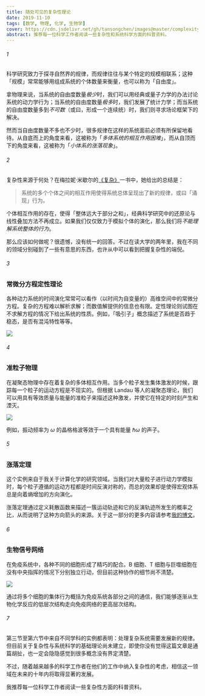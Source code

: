 ```yaml
---
title: 随处可见的复杂性理论
date: 2019-11-10
tags: [数学, 物理, 化学, 生物学]
cover: https://cdn.jsdelivr.net/gh/tansongchen/images@master/complexity.webp
abstract: 推荐每一位科学工作者阅读一些复杂性和系统科学方面的科普资料。
---
```


###### 1

科学研究致力于探寻自然界的规律，而规律往往与某个特定的规模相联系；这种「规模」常常能够用组成系统的个体数量来衡量，也可以称为「自由度」。

拿物理来说，当系统的自由度数量*极少*时，我们可以用经典或量子力学的办法讨论系统的动力学行为；当系统的自由度数量*极多*时，我们发展了统计力学；而当系统的自由度数量多到*不可数*（或曰，形成一个连续统）时，我们则寻求场论框架下的解决。

然而当自由度数量不多也不少时，很多规律在这样的系统面前必须有所保留地看待。从自底而上的角度来看，这被称为「*多体系统的相互作用困难*」，而从自顶而下的角度来看，这被称为「*小体系的涨落现象*」。

###### 2

复杂性来源于何处？在梅拉妮·米歇尔的[《复杂》](https://book.douban.com/subject/6749832/)一书中，她给出的总结是：

> 系统的多个个体之间的相互作用使得系统总体呈现出了新的规律，或曰「涌现」行为。

个体相互作用的存在，使得「整体远大于部分之和」，经典科学研究中的还原论与线性叠加方法不再成立。如果我们仅仅致力于模拟个体的演化，那么我们将*不能理解系统整体的行为*。

那么应该如何做呢？很遗憾，没有统一的回答。不过在读大学的两年里，我在不同的领域分别碰到了一些有意思的东西，也许从中可以看到把握复杂性的端倪。

###### 3

### 常微分方程定性理论

各种动力系统的时间演化常常可以看作（以时间为自变量的）高维空间中的常微分方程。复杂的方程难以解析求解；而数值解提供的信息也有限。定性理论则试图在不求解方程的情况下给出系统的性质。例如，「吸引子」概念描述了系统是否趋于稳态，是否有混沌特性等等。

![](http://img.candobear.com/2019-11-07-%E5%90%B8%E5%BC%95%E5%AD%90.png)

###### 4

### 准粒子物理

在凝聚态物理中存在着复杂的多体相互作用。当多个粒子发生集体激发的时候，跟踪每一个粒子的运动方程是不现实的。但根据 Landau 等人的凝聚态理论，我们可以用具有等效质量与能量的准粒子来描述这种激发，并使它在特定的时刻产生和湮灭。

![](http://img.candobear.com/2019-11-07-%E5%87%86%E7%B2%92%E5%AD%90.gif)

例如，振动频率为 $\omega$ 的晶格格波等效于一个具有能量 $\hbar\omega$ 的声子。

###### 5

### 涨落定理

这个实例来自于我关于计算化学的研究领域。当我们对大量粒子进行动力学模拟时，每个粒子遵循的运动方程都是时间反演对称的，而总的效果却是使得宏观体系总是向着熵增加的方向演化。

涨落定理通过定义耗散函数来描述一簇运动轨迹和它的反演轨迹所发生的概率之比，从而说明了这种方向箭头的来源。关于这一部分的更多内容请参考[我的博文](https://tansongchen.com/fluctuation_theorems/)。

###### 6

### 生物信号网络

在免疫系统中，各种不同的细胞形成了精巧的配合。B 细胞、T 细胞与巨噬细胞在没有中央指挥的情况下分别独立行动，但目前这种协作的细节尚不清楚。

![](http://img.candobear.com/2019-11-07-%E5%85%8D%E7%96%AB-1.jpeg)

通过将多个细胞的集体行为概括为免疫系统各部分之间的通信，我们能够逐渐从生物化学反应的低层次结构走向免疫网络的更高层次结构。

###### 7

第三节至第六节中来自不同学科的实例都表明：处理复杂系统需要发展新的规律。但目前关于复杂性与系统科学的基础理论尚未建立，即使你没有觉得这篇文章是通篇胡扯，也一定会隐隐感觉到很多概念没有界定清楚。

不过，随着越来越多的科学工作者在他们的工作中纳入复杂性的考虑，相信这一领域在未来的十年内将取得显著的发展。

我推荐每一位科学工作者阅读一些复杂性方面的科普资料。
